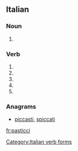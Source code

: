 ==Italian==

===Noun===
{{head|it|plural}} {{m}}

# {{plural of|pasticcio|lang=it}}

===Verb===
{{head|it}}

# {{conjugation of|pasticciare||2|s|pres|ind|lang=it}}
# {{conjugation of|pasticciare||1|s|pres|sub|lang=it}}
# {{conjugation of|pasticciare||2|s|pres|sub|lang=it}}
# {{conjugation of|pasticciare||3|s|pres|sub|lang=it}}
# {{conjugation of|pasticciare||3|s|imp|lang=it}}

===Anagrams===
* [[piccasti#Italian|piccasti]], [[spiccati#Italian|spiccati]]
[[Category:Italian verb forms]]

[[fr:pasticci]]